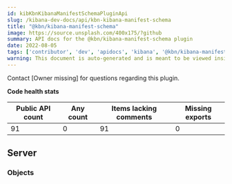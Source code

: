 ```yaml
---
id: kibKbnKibanaManifestSchemaPluginApi
slug: /kibana-dev-docs/api/kbn-kibana-manifest-schema
title: "@kbn/kibana-manifest-schema"
image: https://source.unsplash.com/400x175/?github
summary: API docs for the @kbn/kibana-manifest-schema plugin
date: 2022-08-05
tags: ['contributor', 'dev', 'apidocs', 'kibana', '@kbn/kibana-manifest-schema']
warning: This document is auto-generated and is meant to be viewed inside our experimental, new docs system. Reach out in #docs-engineering for more info.
---
```




Contact [Owner missing] for questions regarding this plugin.

**Code health stats**

| Public API count  | Any count | Items lacking comments | Missing exports |
|-------------------|-----------|------------------------|-----------------|
| 91 | 0 | 91 | 0 |

## Server

### Objects
<DocDefinitionList data={kbnKibanaManifestSchemaObj.server.objects}/>


